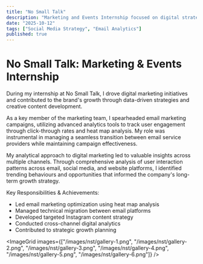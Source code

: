 ```yaml
---
title: "No Small Talk"
description: "Marketing and Events Internship focused on digital strategy, email campaigns, and social media growth"
date: "2025-10-12"
tags: ["Social Media Strategy", "Email Analytics"]
published: true
---
```


# No Small Talk: Marketing & Events Internship
During my internship at No Small Talk, I drove digital marketing initiatives and contributed to the brand's growth through data-driven strategies and creative content development.


As a key member of the marketing team, I spearheaded email marketing campaigns, utilizing advanced analytics tools to track user engagement through click-through rates and heat map analysis. My role was instrumental in managing a seamless transition between email service providers while maintaining campaign effectiveness.


My analytical approach to digital marketing led to valuable insights across multiple channels. Through comprehensive analysis of user interaction patterns across email, social media, and website platforms, I identified trending behaviours and opportunities that informed the company's long-term growth strategy.


Key Responsibilities & Achievements:
* Led email marketing optimization using heat map analysis
* Managed technical migration between email platforms
* Developed targeted Instagram content strategy
* Conducted cross-channel digital analytics
* Contributed to strategic growth planning

<ImageGrid images={["/images/nst/gallery-1.png", "/images/nst/gallery-2.png", "/images/nst/gallery-3.png", "/images/nst/gallery-4.png", "/images/nst/gallery-5.png", "/images/nst/gallery-6.png"]} />
